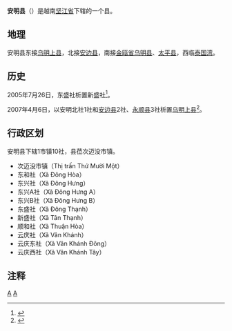 {{Infobox Settlement
|name                   = 安明县
|settlement_type        = 县
|official_name          = 
|other_name             = 
|native_name            = {{lang|vi|Huyện An Minh}}
|nickname               = 
|motto                  = 
|image_skyline          = 
|imagesize              = 
|image_caption          = 
|image_flag             = 
|flag_size              = 
|image_seal             = 
|seal_size              = 
|image_shield           = 
|shield_size            = 
|image_blank_emblem     = 
|blank_emblem_size      = 
|image_map              = {{Infobox mapframe|frame-width=250|zoom=10}}
|mapsize                = 
|map_caption            = 
|image_map1             = 
|mapsize1               = 
|map_caption1           = 
|pushpin_map            = Vietnam
|pushpin_label_position = bottom
|pushpin_map_caption    = 
|pushpin_map1           = 
|pushpin_label_position1= 
|pushpin_map_caption1   = 
|subdivision_type       = 国家
|subdivision_name       = {{flag|Vietnam}}
|subdivision_type1      = [[越南行政区划|省]]
|subdivision_name1      = [[坚江省|坚江省]]
|subdivision_type2      = 行政区划
|subdivision_name2      = 1市镇10社
|subdivision_type3      = 
|subdivision_name3      = 
|seat_type              = 县莅
|seat                   = {{link-vi|次迈没市镇|Thứ Mười Một}}
|government_type        = 
|leader_title           = 
|leader_name            = 
|leader_title1          = 
|leader_name1           = 
|established_title      = 
|established_date       = 
|area_magnitude         = 
|unit_pref              = 
|area_footnotes         = 
|area_total_km2         = 590.5
|area_land_km2          = 
|area_water_km2         = 
|area_water_percent     = 
|area_urban_km2         = 
|area_metro_km2         = 
|population_as_of       = 2019年
|population_footnotes   = 
|population_note        = 
|population_total       = 115720
|population_density_km2 = auto
|population_metro             = 
|population_density_metro_km2 = 
|population_urban             = 
|population_density_urban_km2 = 
|timezone               = [[越南标准时间|越南标准时间]]
|utc_offset             = +7
|elevation_footnotes    = 
|elevation_m            = 
|coor_type              = 
|coordinates            = 
|postal_code_type       = 
|postal_code            = 
|area_code              = 
|website                = [https://anminh.kiengiang.gov.vn/Trang/TrangChu.aspx 安明县电子信息门户网站]
|footnotes              = 
}}
'''安明县'''（{{vie|v='''Huyện An Minh'''|hn=縣安明}}）是越南[[坚江省|坚江省]]下辖的一个县。

==地理==
安明县东接[[乌明上县|乌明上县]]，北接[[安边县|安边县]]，南接[[金瓯省|金瓯省]][[乌明县|乌明县]]、[[太平县_(越南)|太平县]]，西临[[泰国湾|泰国湾]]。

==历史==
2005年7月26日，东盛社析置新盛社<ref>{{Cite web |url=https://thuvienphapluat.vn/van-ban/Bat-dong-san/Nghi-dinh-97-2005-ND-CP-thanh-lap-Rach-Gia-thuoc-tinh-Kien-Giang-dieu-chinh-dia-gioi-hanh-chinh-xa-thuoc-huyen-Go-Quao-An-Minh-Chau-Thanh-Kien-Hai-2566.aspx |title=Nghị định 97/2005/NĐ-CP về việc thành lập thành phố Rạch Giá thuộc tỉnh Kiên Giang, điều chỉnh địa giới hành chính, thành lập xã thuộc các huyện Gò Quao, An Minh, Châu Thành, Kiên Hải và Giồng Riềng, tỉnh Kiên Giang |access-date=2020-02-29 |archive-date=2020-04-01 |archive-url=https://web.archive.org/web/20200401171205/https://thuvienphapluat.vn/van-ban/Bat-dong-san/Nghi-dinh-97-2005-ND-CP-thanh-lap-Rach-Gia-thuoc-tinh-Kien-Giang-dieu-chinh-dia-gioi-hanh-chinh-xa-thuoc-huyen-Go-Quao-An-Minh-Chau-Thanh-Kien-Hai-2566.aspx |dead-url=no }}</ref>。

2007年4月6日，以安明北社1社和[[安边县|安边县]]2社、[[永顺县_(越南)|永顺县]]3社析置[[乌明上县|乌明上县]]<ref>{{Cite web |url=https://thuvienphapluat.vn/van-ban/Bat-dong-san/Nghi-dinh-58-2007-ND-CP-dieu-chinh-dia-gioi-hanh-chinh-huyen-thanh-lap-huyen-U-Minh-Thuong-xa-thuoc-Vinh-Thuan-Kien-Luong-Hon-Dat-tinh-Kien-Giang-18024.aspx |title=Nghị định 58/2007/NĐ-CP về việc điều chỉnh địa giới hành chính huyện; thành lập huyện U Minh Thượng và thành lập xã thuộc các huyện Vĩnh Thuận, Kiên Lương và Hòn Đất, tỉnh Kiên Giang |access-date=2020-02-29 |archive-date=2021-02-08 |archive-url=https://web.archive.org/web/20210208010558/https://thuvienphapluat.vn/van-ban/Bat-dong-san/Nghi-dinh-58-2007-ND-CP-dieu-chinh-dia-gioi-hanh-chinh-huyen-thanh-lap-huyen-U-Minh-Thuong-xa-thuoc-Vinh-Thuan-Kien-Luong-Hon-Dat-tinh-Kien-Giang-18024.aspx |dead-url=no }}</ref>。

==行政区划==
安明县下辖1市镇10社，县莅次迈没市镇。
*次迈没市镇（Thị trấn Thứ Mười Một）
*东和社（Xã Đông Hòa）
*东兴社（Xã Đông Hưng）
*东兴A社（Xã Đông Hưng A）
*东兴B社（Xã Đông Hưng B）
*东盛社（Xã Đông Thạnh）
*新盛社（Xã Tân Thạnh）
*顺和社（Xã Thuận Hòa）
*云庆社（Xã Vân Khánh）
*云庆东社（Xã Vân Khánh Đông）
*云庆西社（Xã Vân Khánh Tây）

==注释==
{{reflist}}

{{坚江省行政区划}}
{{越南九龙江三角洲之县市镇区域划分}}

[[Category:越南县份|A]]
[[Category:坚江省|A]]